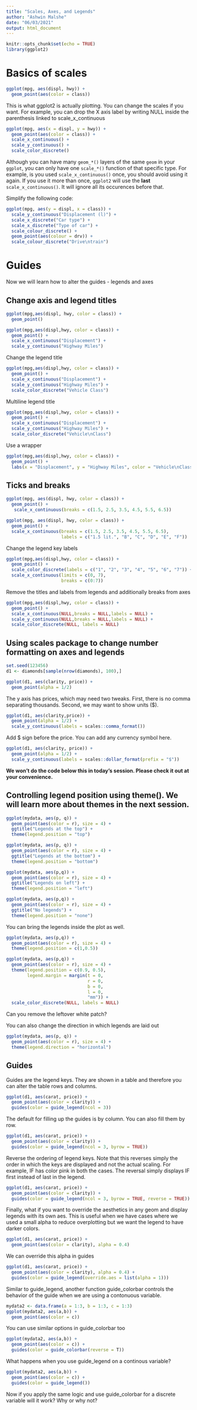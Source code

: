 ```yaml
---
title: "Scales, Axes, and Legends"
author: "Ashwin Malshe"
date: "06/03/2021"
output: html_document
---
```


```r
knitr::opts_chunk$set(echo = TRUE)
library(ggplot2)
```

# Basics of scales

```r
ggplot(mpg, aes(displ, hwy)) + 
  geom_point(aes(color = class))

```

This is what ggplot2 is actually plotting. You can change the scales if you want. For example, you can drop the X axis label by writing NULL inside the parenthesis linked to scale_x_continuous

```r
ggplot(mpg, aes(x = displ, y = hwy)) +
  geom_point(aes(color = class)) +
  scale_x_continuous() +
  scale_y_continuous() +
  scale_color_discrete()
```

Although you can have many `geom_*()` layers of the same `geom` in your `ggplot`, you can only have one `scale_*()` function of that specific type. For example, is you used `scale_x_continuous()` once, you should avoid using it again. If you use it more than once, `ggplot2` will use the **last** `scale_x_continuous()`. It will ignore all its occurences before that.

Simplify the following code:

```r
ggplot(mpg, aes(y = displ, x = class)) +
  scale_y_continuous("Displacement (l)") +
  scale_x_discrete("Car type") +
  scale_x_discrete("Type of car") +
  scale_colour_discrete() +
  geom_point(aes(colour = drv)) +
  scale_colour_discrete("Drive\ntrain")
```

# Guides

Now we will learn how to alter the guides - legends and axes


## Change axis and legend titles

```r
ggplot(mpg,aes(displ, hwy, color = class)) +
  geom_point()
```

```r
ggplot(mpg,aes(displ,hwy, color = class)) +
  geom_point() +
  scale_x_continuous("Displacement") +
  scale_y_continuous("Highway Miles")
```


Change the legend title

```r
ggplot(mpg,aes(displ,hwy, color = class)) +
  geom_point() +
  scale_x_continuous("Displacement") +
  scale_y_continuous("Highway Miles") +
  scale_color_discrete("Vehicle Class")
```

Multiline legend title
```r
ggplot(mpg,aes(displ,hwy, color = class)) +
  geom_point() +
  scale_x_continuous("Displacement") +
  scale_y_continuous("Highway Miles") +
  scale_color_discrete("Vehicle\nClass")
```

Use a wrapper 

```r
ggplot(mpg,aes(displ,hwy, color = class)) +
  geom_point() +
  labs(x = "Displacement", y = "Highway Miles", color = "Vehicle\nClass")
```

## Ticks and breaks

```r
ggplot(mpg, aes(displ, hwy, color = class)) +
  geom_point() +
   scale_x_continuous(breaks = c(1.5, 2.5, 3.5, 4.5, 5.5, 6.5))
```


```r
ggplot(mpg, aes(displ, hwy, color = class)) +
  geom_point() +
  scale_x_continuous(breaks = c(1.5, 2.5, 3.5, 4.5, 5.5, 6.5),
                     labels = c("1.5 lit.", "B", "C", "D", "E", "F"))
```

Change the legend key labels

```r
ggplot(mpg,aes(displ,hwy, color = class)) +
  geom_point() +
  scale_color_discrete(labels = c("1", "2", "3", "4", "5", "6", "7")) +
  scale_x_continuous(limits = c(0, 7),
                     breaks = c(0:7))
```

Remove the titles and labels from legends and additionally breaks from axes

```r
ggplot(mpg,aes(displ,hwy, color = class)) +
  geom_point() +
  scale_x_continuous(NULL,breaks = NULL,labels = NULL) +
  scale_y_continuous(NULL,breaks = NULL,labels = NULL) +
  scale_color_discrete(NULL, labels = NULL)
```

## Using scales package to change number formatting on axes and legends

```r

set.seed(123456)
d1 <- diamonds[sample(nrow(diamonds), 100),]

ggplot(d1, aes(clarity, price)) +
  geom_point(alpha = 1/2)
```

The y axis has prices, which may need two tweaks. First, there is no comma separating
thousands. Second, we may want to show units ($).

```r
ggplot(d1, aes(clarity,price)) +
  geom_point(alpha = 1/2) +
  scale_y_continuous(labels = scales::comma_format())
```

Add $ sign before the price. You can add any currency symbol here.

```r
ggplot(d1, aes(clarity, price)) +
  geom_point(alpha = 1/2) +
  scale_y_continuous(labels = scales::dollar_format(prefix = "$"))
```

**We won't do the code below this in today's session. Please check it out at your convenience.**

## Controlling legend position using theme(). We will learn more about themes in the next session.

```r
ggplot(mydata, aes(p, q)) +
  geom_point(aes(color = r), size = 4) +
  ggtitle("Legends at the top") +
  theme(legend.position = "top") 
```

```r
ggplot(mydata, aes(p, q)) +
  geom_point(aes(color = r), size = 4) +
  ggtitle("Legends at the bottom") +
  theme(legend.position = "bottom")
```

```r
ggplot(mydata, aes(p,q)) +
  geom_point(aes(color = r), size = 4) +
  ggtitle("Legends on left") +
  theme(legend.position = "left")
```

```r
ggplot(mydata, aes(p,q)) +
  geom_point(aes(color = r), size = 4) +
  ggtitle("No legends") +
  theme(legend.position = "none")
```


You can bring the legends inside the plot as well.

```r
ggplot(mydata, aes(p,q)) +
  geom_point(aes(color = r), size = 4) +
  theme(legend.position = c(1,0.5))
```

```r
ggplot(mydata, aes(p,q)) +
  geom_point(aes(color = r), size = 4) +
  theme(legend.position = c(0.9, 0.5), 
        legend.margin = margin(t = 0,
                               r = 0,
                               b = 0,
                               l = 0,
                               "mm")) +
  scale_color_discrete(NULL, labels = NULL)
```

Can you remove the leftover white patch?

You can also change the direction in which legends are laid out

```r
ggplot(mydata, aes(p, q)) +
  geom_point(aes(color = r), size = 4) +
  theme(legend.direction = "horizontal")

```

## Guides
 Guides are the legend keys. They are shown in a table and therefore you can alter the table rows and columns.
 
 
```r
ggplot(d1, aes(carat, price)) +
  geom_point(aes(color = clarity)) +
  guides(color = guide_legend(ncol = 3))
```

The default for filling up the guides is by column. You can also fill them by row.

```r
ggplot(d1, aes(carat, price)) +
  geom_point(aes(color = clarity)) +
  guides(color = guide_legend(ncol = 3, byrow = TRUE))
```

Reverse the ordering of legend keys. Note that this reverses simply the order in which the keys are displayed and not the actual scaling. For example, IF has color pink in both the cases. The reversal simply displays IF first instead of last in the legend.

```r
ggplot(d1, aes(carat, price)) +
  geom_point(aes(color = clarity)) +
  guides(color = guide_legend(ncol = 3, byrow = TRUE, reverse = TRUE))
```

Finally, what if you want to override the aesthetics in any geom and display legends with its own aes. This is useful when we have cases where we used a small alpha to reduce overplotting but we want the legend to have darker colors.

```r
ggplot(d1, aes(carat, price)) +
  geom_point(aes(color = clarity), alpha = 0.4)
```

We can override this alpha in guides

```r
ggplot(d1, aes(carat, price)) +
  geom_point(aes(color = clarity), alpha = 0.4) +
  guides(color = guide_legend(override.aes = list(alpha = 1)))
```

Similar to guide_legend, another function guide_colorbar controls the behavior of the guide when we are using a contonuous variable. 

```r
mydata2 <- data.frame(a = 1:3, b = 1:3, c = 1:3)
ggplot(mydata2, aes(a,b)) +
  geom_point(aes(color = c))

```

You can use similar options in guide_colorbar too

```r
ggplot(mydata2, aes(a,b)) +
  geom_point(aes(color = c)) +
  guides(color = guide_colorbar(reverse = T))
```

What happens when you use guide_legend on a continous variable?

```r
ggplot(mydata2, aes(a,b)) +
  geom_point(aes(color = c)) +
  guides(color = guide_legend())
```

Now if you apply the same logic and use guide_colorbar for a discrete variable will it work? Why or why not?
